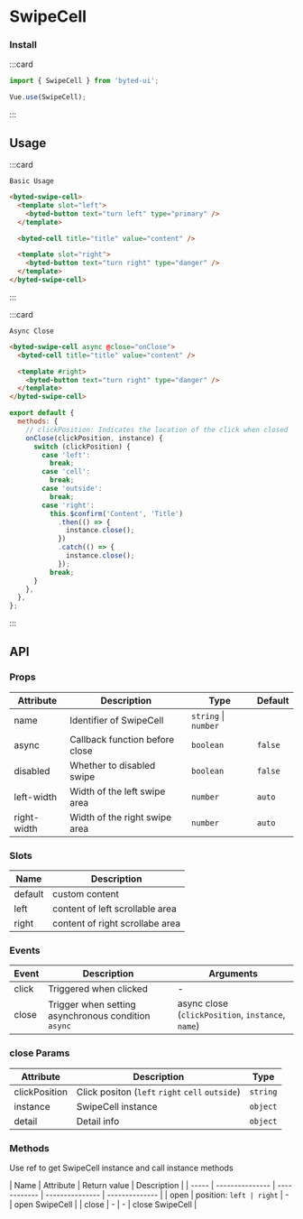 # SwipeCell

### Install

:::card

```javascript
import { SwipeCell } from 'byted-ui';

Vue.use(SwipeCell);
```

:::

## Usage

:::card

```topic
Basic Usage
```

```html
<byted-swipe-cell>
  <template slot="left">
    <byted-button text="turn left" type="primary" />
  </template>

  <byted-cell title="title" value="content" />

  <template slot="right">
    <byted-button text="turn right" type="danger" />
  </template>
</byted-swipe-cell>
```

:::

:::card

```topic
Async Close
```

```html
<byted-swipe-cell async @close="onClose">
  <byted-cell title="title" value="content" />

  <template #right>
    <byted-button text="turn right" type="danger" />
  </template>
</byted-swipe-cell>
```

```javascript
export default {
  methods: {
    // clickPosition: Indicates the location of the click when closed
    onClose(clickPosition, instance) {
      switch (clickPosition) {
        case 'left':
          break;
        case 'cell':
          break;
        case 'outside':
          break;
        case 'right':
          this.$confirm('Content', 'Title')
            .then(() => {
              instance.close();
            })
            .catch(() => {
              instance.close();
            });
          break;
      }
    },
  },
};
```

:::

## API

### Props

| Attribute   | Description                    | Type      | Default |
| ----------- | ------------------------------ | --------- | ------- |
| name        | Identifier of SwipeCell        | `string` &#124; `number` |
| async       | Callback function before close | `boolean` | `false` |
| disabled    | Whether to disabled swipe      | `boolean` | `false` |
| left-width  | Width of the left swipe area   | `number`  | `auto`  |
| right-width | Width of the right swipe area  | `number`  | `auto`  |

### Slots

| Name    | Description                     |
| ------- | ------------------------------- |
| default | custom content                  |
| left    | content of left scrollable area |
| right   | content of right scrollabe area |

### Events

| Event | Description                                         | Arguments                                         |
| ----- | --------------------------------------------------- | ------------------------------------------------- |
| click | Triggered when clicked                              | -                                                 |
| close | Trigger when setting asynchronous condition `async` | async close (`clickPosition`, `instance`, `name`) |

### close Params

| Attribute     | Description                                     | Type     |
| ------------- | ----------------------------------------------- | -------- |
| clickPosition | Click positon (`left` `right` `cell` `outside`) | `string` |
| instance      | SwipeCell instance                              | `object` |
| detail        | Detail info                                     | `object` |

### Methods

Use ref to get SwipeCell instance and call instance methods

| Name  | Attribute       | Return value | Description     |
| ----- | --------------- | ------------ | --------------- | -------------- |
| open  | position: `left | right`       | -               | open SwipeCell |
| close | -               | -            | close SwipeCell |
